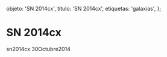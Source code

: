 
  objeto: 'SN 2014cx',
  titulo: 'SN 2014cx',
  etiquetas: 'galaxias',
};

# SN 2014cx

<Imagen
  src="registro/sn2014-cx_20141030_1_sn2014cx20141030_i88.jpg"
  fecha="20141030"
/>

sn2014cx 30Octubre2014